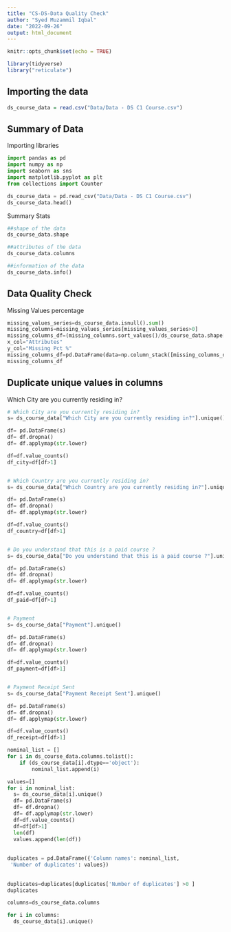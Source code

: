```yaml
---
title: "CS-DS-Data Quality Check"
author: "Syed Muzammil Iqbal"
date: "2022-09-26"
output: html_document
---
```


```r
knitr::opts_chunk$set(echo = TRUE)

library(tidyverse)
library("reticulate")
```

## Importing the data

```r

ds_course_data = read.csv("Data/Data - DS C1 Course.csv")
```

## Summary of Data


Importing libraries
```python

import pandas as pd
import numpy as np
import seaborn as sns
import matplotlib.pyplot as plt
from collections import Counter

ds_course_data = pd.read_csv("Data/Data - DS C1 Course.csv")
ds_course_data.head()

```

Summary Stats

```python
##shape of the data
ds_course_data.shape
```
```python
##attributes of the data
ds_course_data.columns

```
```python
##information of the data
ds_course_data.info()

```

## Data Quality Check

Missing Values percentage
```python


missing_values_series=ds_course_data.isnull().sum()
missing_columns=missing_values_series[missing_values_series>0]
missing_columns_df=(missing_columns.sort_values()/ds_course_data.shape[0])*100
x_col="Attributes"
y_col="Missing Pct %"
missing_columns_df=pd.DataFrame(data=np.column_stack([missing_columns_df.index,missing_columns_df.values]),columns=[x_col,y_col])
missing_columns_df

```

## Duplicate unique values in columns

Which City are you currently residing in?
```python

# Which City are you currently residing in?
s= ds_course_data["Which City are you currently residing in?"].unique()

df= pd.DataFrame(s)
df= df.dropna()
df= df.applymap(str.lower)

df=df.value_counts()
df_city=df[df>1]


# Which Country are you currently residing in?
s= ds_course_data["Which Country are you currently residing in?"].unique()

df= pd.DataFrame(s)
df= df.dropna()
df= df.applymap(str.lower)

df=df.value_counts()
df_country=df[df>1]


# Do you understand that this is a paid course ?
s= ds_course_data["Do you understand that this is a paid course ?"].unique()

df= pd.DataFrame(s)
df= df.dropna()
df= df.applymap(str.lower)

df=df.value_counts()
df_paid=df[df>1]


# Payment
s= ds_course_data["Payment"].unique()

df= pd.DataFrame(s)
df= df.dropna()
df= df.applymap(str.lower)

df=df.value_counts()
df_payment=df[df>1]


# Payment Receipt Sent
s= ds_course_data["Payment Receipt Sent"].unique()

df= pd.DataFrame(s)
df= df.dropna()
df= df.applymap(str.lower)

df=df.value_counts()
df_receipt=df[df>1]
```


```python

nominal_list = []
for i in ds_course_data.columns.tolist():
    if (ds_course_data[i].dtype=='object'):
        nominal_list.append(i)

values=[]        
for i in nominal_list:
  s= ds_course_data[i].unique()
  df= pd.DataFrame(s)
  df= df.dropna()
  df= df.applymap(str.lower)
  df=df.value_counts()
  df=df[df>1]
  len(df)
  values.append(len(df))
  
  
duplicates = pd.DataFrame({'Column names': nominal_list,
 'Number of duplicates': values})
 
 
duplicates=duplicates[duplicates['Number of duplicates'] >0 ]
duplicates


```

```python

columns=ds_course_data.columns

for i in columns:
  ds_course_data[i].unique()
  



```

